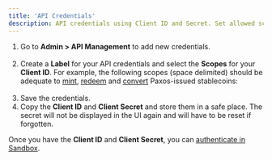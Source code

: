 ```yaml
---
title: 'API Credentials'
description: API credentials using Client ID and Secret. Set allowed scopes to access specific API endpoints.
---
```




<ApiCredentialsIntro />

1. Go to **Admin > API Management** to add new credentials.<br/><br/><CredentialsLoginNote />
1. Create a **Label** for your API credentials and select the **Scopes** for your **Client ID**. For example, the following scopes (space delimited) should be adequate to [mint](/guides/developer/mint), [redeem](/guides/developer/redeem) and [convert](/guides/developer/convert) Paxos-issued stablecoins:<br/><br/> 
    <Scopes />
1. Save the credentials.
1. Copy the **Client ID** and **Client Secret** and store them in a safe place. The secret will not be displayed in the UI again and will have to be reset if forgotten.

Once you have the **Client ID** and **Client Secret**, you can [authenticate in Sandbox](/guides/developer/authenticate).
